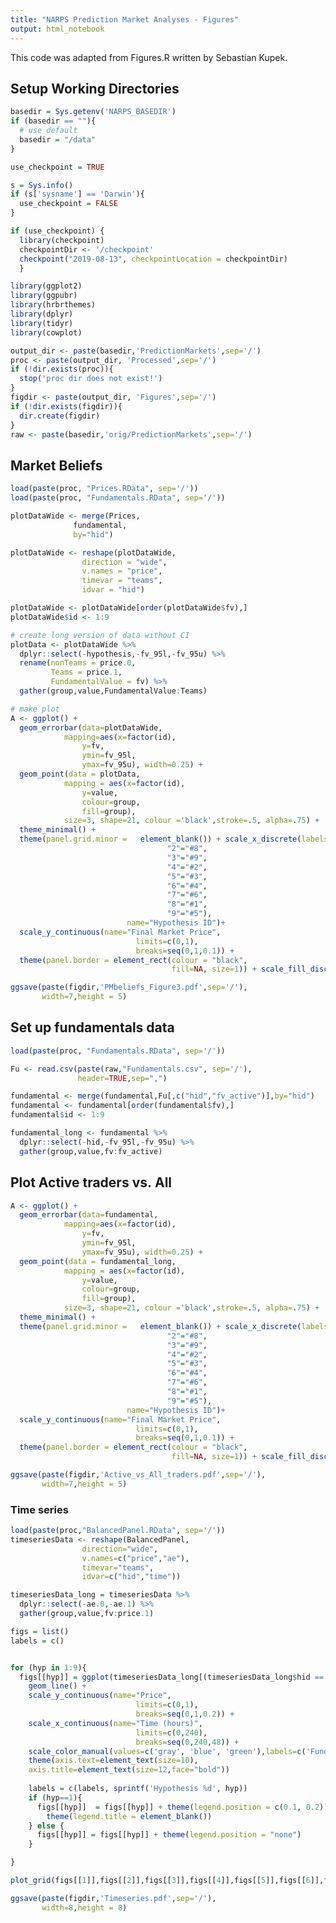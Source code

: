 ```yaml
---
title: "NARPS Prediction Market Analyses - Figures"
output: html_notebook
---
```


This code was adapted from Figures.R written by Sebastian Kupek.

## Setup Working Directories

```r


basedir = Sys.getenv('NARPS_BASEDIR')
if (basedir == ""){
  # use default
  basedir = "/data"
}

use_checkpoint = TRUE

s = Sys.info()
if (s['sysname'] == 'Darwin'){
  use_checkpoint = FALSE
}

if (use_checkpoint) {
  library(checkpoint)
  checkpointDir <- '/checkpoint'
  checkpoint("2019-08-13", checkpointLocation = checkpointDir)
  }

library(ggplot2)
library(ggpubr)
library(hrbrthemes)
library(dplyr)
library(tidyr)
library(cowplot)

output_dir <- paste(basedir,'PredictionMarkets',sep='/')
proc <- paste(output_dir, 'Processed',sep='/')
if (!dir.exists(proc)){
  stop('proc dir does not exist!')
}
figdir <- paste(output_dir, 'Figures',sep='/')
if (!dir.exists(figdir)){
  dir.create(figdir)
}
raw <- paste(basedir,'orig/PredictionMarkets',sep='/')


```

## Market Beliefs


```r
load(paste(proc, "Prices.RData", sep='/'))
load(paste(proc, "Fundamentals.RData", sep='/'))

plotDataWide <- merge(Prices, 
              fundamental, 
              by="hid")

plotDataWide <- reshape(plotDataWide, 
                direction = "wide", 
                v.names = "price", 
                timevar = "teams", 
                idvar = "hid")

plotDataWide <- plotDataWide[order(plotDataWide$fv),]
plotDataWide$id <- 1:9

```

```r

# create long version of data without CI
plotData <- plotDataWide %>% 
  dplyr::select(-hypothesis,-fv_95l,-fv_95u) %>%
  rename(nonTeams = price.0,
         Teams = price.1,
         FundamentalValue = fv) %>%
  gather(group,value,FundamentalValue:Teams)

# make plot
A <- ggplot() + 
  geom_errorbar(data=plotDataWide,
            mapping=aes(x=factor(id), 
                y=fv,
                ymin=fv_95l,
                ymax=fv_95u), width=0.25) +  
  geom_point(data = plotData,
            mapping = aes(x=factor(id),
                y=value,
                colour=group,
                fill=group), 
            size=3, shape=21, colour ='black',stroke=.5, alpha=.75) +  
  theme_minimal() +
  theme(panel.grid.minor =   element_blank()) + scale_x_discrete(labels=c("1"="#7", 
                                   "2"="#8", 
                                   "3"="#9", 
                                   "4"="#2", 
                                   "5"="#3", 
                                   "6"="#4", 
                                   "7"="#6",
                                   "8"="#1",
                                   "9"="#5"), 
                          name="Hypothesis ID")+
  scale_y_continuous(name="Final Market Price",
                            limits=c(0,1),
                            breaks=seq(0,1,0.1)) + 
  theme(panel.border = element_rect(colour = "black", 
                                    fill=NA, size=1)) + scale_fill_discrete(name = NULL, labels = c("Fundamental value", "Non-team Members", "Team members"))

ggsave(paste(figdir,'PMbeliefs_Figure3.pdf',sep='/'),
       width=7,height = 5)

```


## Set up fundamentals data

```r
load(paste(proc, "Fundamentals.RData", sep='/'))

Fu <- read.csv(paste(raw,"Fundamentals.csv", sep='/'),
               header=TRUE,sep=",")

fundamental <- merge(fundamental,Fu[,c("hid","fv_active")],by="hid")
fundamental <- fundamental[order(fundamental$fv),]
fundamental$id <- 1:9

fundamental_long <- fundamental %>%
  dplyr::select(-hid,-fv_95l,-fv_95u) %>%
  gather(group,value,fv:fv_active)

```


## Plot Active traders vs. All

```r

A <- ggplot() + 
  geom_errorbar(data=fundamental,
            mapping=aes(x=factor(id), 
                y=fv,
                ymin=fv_95l,
                ymax=fv_95u), width=0.25) +  
  geom_point(data = fundamental_long,
            mapping = aes(x=factor(id),
                y=value,
                colour=group,
                fill=group), 
            size=3, shape=21, colour ='black',stroke=.5, alpha=.75) +  
  theme_minimal() +
  theme(panel.grid.minor =   element_blank()) + scale_x_discrete(labels=c("1"="#7", 
                                   "2"="#8", 
                                   "3"="#9", 
                                   "4"="#2", 
                                   "5"="#3", 
                                   "6"="#4", 
                                   "7"="#6",
                                   "8"="#1",
                                   "9"="#5"), 
                          name="Hypothesis ID")+
  scale_y_continuous(name="Final Market Price",
                            limits=c(0,1),
                            breaks=seq(0,1,0.1)) + 
  theme(panel.border = element_rect(colour = "black", 
                                    fill=NA, size=1)) + scale_fill_discrete(name = NULL, labels = c("All traders", "Active traders"))

ggsave(paste(figdir,'Active_vs_All_traders.pdf',sep='/'),
       width=7,height = 5)
```

### Time series

```r
load(paste(proc,"BalancedPanel.RData", sep='/'))
timeseriesData <- reshape(BalancedPanel,
                direction="wide",
                v.names=c("price","ae"),
                timevar="teams",
                idvar=c("hid","time"))

timeseriesData_long = timeseriesData %>%
  dplyr::select(-ae.0,-ae.1) %>%
  gather(group,value,fv:price.1)


```


```r
figs = list()
labels = c()


for (hyp in 1:9){
  figs[[hyp]] = ggplot(timeseriesData_long[(timeseriesData_long$hid == hyp),],aes(x=time,y=value, colour=as.factor(group))) + 
    geom_line() + 
    scale_y_continuous(name="Price",
                            limits=c(0,1),
                            breaks=seq(0,1,0.2)) + 
    scale_x_continuous(name="Time (hours)",
                            limits=c(0,240),
                            breaks=seq(0,240,48)) +
    scale_color_manual(values=c('gray', 'blue', 'green'),labels=c('Fundamental values', 'Non-team members', 'Team members')) + 
    theme(axis.text=element_text(size=10),
    axis.title=element_text(size=12,face="bold"))
  
    labels = c(labels, sprintf('Hypothesis %d', hyp))
    if (hyp==1){
      figs[[hyp]]  = figs[[hyp]] + theme(legend.position = c(0.1, 0.2)) + 
        theme(legend.title = element_blank())
    } else {
      figs[[hyp]] = figs[[hyp]] + theme(legend.position = "none")
    }

}

plot_grid(figs[[1]],figs[[2]],figs[[3]],figs[[4]],figs[[5]],figs[[6]],figs[[7]],figs[[8]], figs[[9]], ncol=3, labels = labels, label_x=0.25, label_size = 14) #, labels = c('A', 'B'), )

ggsave(paste(figdir,'Timeseries.pdf',sep='/'),
       width=8,height = 8)

```


